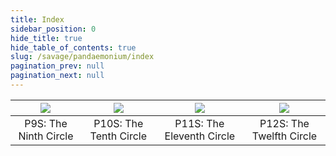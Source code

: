 ```yaml
---
title: Index
sidebar_position: 0
hide_title: true
hide_table_of_contents: true
slug: /savage/pandaemonium/index
pagination_prev: null
pagination_next: null
---
```




|<a href="/savage/p9s"><img src={p9s} /></a>|<a href="/savage/p10s"><img src={p10s} /></a>|<a href="/savage/p11s"><img src={p11s} /></a>|<a href="/savage/p12s_p1"><img src={p12s} /></a>|
|------------------|------------------|------------------|------------------|
|<center>P9S: The Ninth Circle</center>|<center>P10S: The Tenth Circle</center>|<center>P11S: The Eleventh Circle</center>|<center>P12S: The Twelfth Circle</center>|